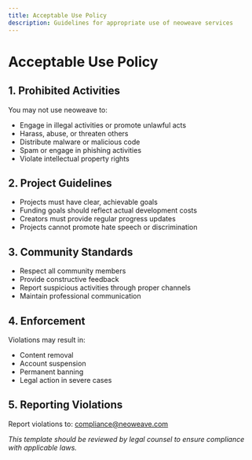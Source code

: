 ```yaml
---
title: Acceptable Use Policy
description: Guidelines for appropriate use of neoweave services
---
```


# Acceptable Use Policy

## 1. Prohibited Activities
You may not use neoweave to:
- Engage in illegal activities or promote unlawful acts
- Harass, abuse, or threaten others
- Distribute malware or malicious code
- Spam or engage in phishing activities
- Violate intellectual property rights

## 2. Project Guidelines
- Projects must have clear, achievable goals
- Funding goals should reflect actual development costs
- Creators must provide regular progress updates
- Projects cannot promote hate speech or discrimination

## 3. Community Standards
- Respect all community members
- Provide constructive feedback
- Report suspicious activities through proper channels
- Maintain professional communication

## 4. Enforcement
Violations may result in:
- Content removal
- Account suspension
- Permanent banning
- Legal action in severe cases

## 5. Reporting Violations
Report violations to: compliance@neoweave.com

*This template should be reviewed by legal counsel to ensure compliance with applicable laws.*